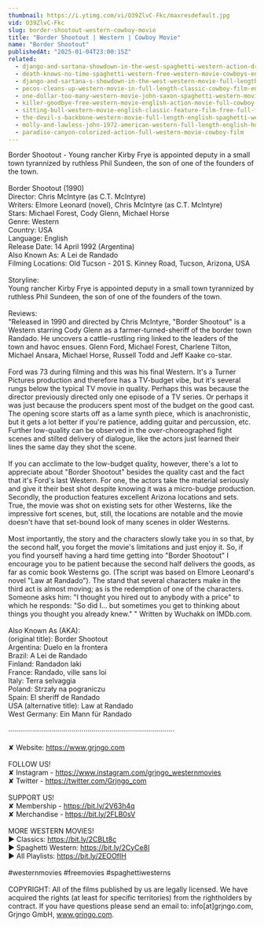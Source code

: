 ```yaml
---
thumbnail: https://i.ytimg.com/vi/O39ZlvC-Fkc/maxresdefault.jpg
vid: O39ZlvC-Fkc
slug: border-shootout-western-cowboy-movie
title: "Border Shootout | Western | Cowboy Movie"
name: "Border Shootout"
publishedAt: "2025-01-04T23:00:15Z"
related:
  - django-and-sartana-showdown-in-the-west-spaghetti-western-action-drama-english
  - death-knows-no-time-spaghetti-western-free-western-movie-cowboys-english
  - django-and-sartana-s-showdown-in-the-west-western-movie-full-length-movie-free-film
  - pecos-cleans-up-western-movie-in-full-length-classic-cowboy-film-english-free-movie
  - one-dollar-too-many-western-movie-john-saxon-spaghetti-western-movie-cowboy-film-english
  - killer-goodbye-free-western-movie-english-action-movie-full-cowboy-film
  - sitting-bull-western-movie-english-classic-feature-film-free-full-flick-free-western-movies
  - the-devil-s-backbone-western-movie-full-length-english-spaghetti-western-cowboyfilm-watchfree
  - molly-and-lawless-john-1972-american-western-full-length-english-hd-free-full-moves
  - paradise-canyon-colorized-action-full-western-movie-cowboy-film
---
```


Border Shootout - Young rancher Kirby Frye is appointed deputy in a small town tyrannized by ruthless Phil Sundeen, the son of one of the founders of the town. <br />
<br />
Border Shootout (1990)<br />
Director: Chris McIntyre (as C.T. McIntyre)<br />
Writers: Elmore Leonard (novel), Chris McIntyre (as C.T. McIntyre)<br />
Stars: Michael Forest, Cody Glenn, Michael Horse<br />
Genre: Western <br />
Country: USA<br />
Language: English<br />
Release Date: 14 April 1992 (Argentina) <br />
Also Known As: A Lei de Randado<br />
Filming Locations: Old Tucson - 201 S. Kinney Road, Tucson, Arizona, USA <br />
<br />
Storyline:<br />
Young rancher Kirby Frye is appointed deputy in a small town tyrannized by ruthless Phil Sundeen, the son of one of the founders of the town.<br />
<br />
Reviews:<br />
"Released in 1990 and directed by Chris McIntyre, "Border Shootout" is a Western starring Cody Glenn as a farmer-turned-sheriff of the border town Randado. He uncovers a cattle-rustling ring linked to the leaders of the town and havoc ensues. Glenn Ford, Michael Forest, Charlene Tilton, Michael Ansara, Michael Horse, Russell Todd and Jeff Kaake co-star.<br />
<br />
Ford was 73 during filming and this was his final Western. It's a Turner Pictures production and therefore has a TV-budget vibe, but it's several rungs below the typical TV movie in quality. Perhaps this was because the director previously directed only one episode of a TV series. Or perhaps it was just because the producers spent most of the budget on the good cast. The opening score starts off as a lame synth piece, which is anachronistic, but it gets a lot better if you're patience, adding guitar and percussion, etc. Further low-quality can be observed in the over-choreographed fight scenes and stilted delivery of dialogue, like the actors just learned their lines the same day they shot the scene.<br />
<br />
If you can acclimate to the low-budget quality, however, there's a lot to appreciate about "Border Shootout" besides the quality cast and the fact that it's Ford's last Western. For one, the actors take the material seriously and give it their best shot despite knowing it was a micro-budge production. Secondly, the production features excellent Arizona locations and sets. True, the movie was shot on existing sets for other Westerns, like the impressive fort scenes, but, still, the locations are notable and the movie doesn't have that set-bound look of many scenes in older Westerns.<br />
<br />
Most importantly, the story and the characters slowly take you in so that, by the second half, you forget the movie's limitations and just enjoy it. So, if you find yourself having a hard time getting into "Border Shootout" I encourage you to be patient because the second half delivers the goods, as far as comic book Westerns go. (The script was based on Elmore Leonard's novel "Law at Randado"). The stand that several characters make in the third act is almost moving; as is the redemption of one of the characters. Someone asks him: "I thought you hired out to anybody with a price" to which he responds: "So did I... but sometimes you get to thinking about things you thought you already knew." " Written by Wuchakk on IMDb.com.<br />
<br />
Also Known As (AKA):<br />
(original title): Border Shootout<br />
Argentina: Duelo en la frontera<br />
Brazil: A Lei de Randado<br />
Finland: Randadon laki<br />
France: Randado, ville sans loi<br />
Italy: Terra selvaggia<br />
Poland: Strzały na pograniczu<br />
Spain: El sheriff de Randado<br />
USA (alternative title): Law at Randado<br />
West Germany: Ein Mann für Randado<br />
<br />
····················································································<br />
<br />
✘ Website: https://www.grjngo.com<br />
<br />
FOLLOW US!<br />
✘ Instagram - https://www.instagram.com/grjngo_westernmovies<br />
✘ Twitter - https://twitter.com/Grjngo_com<br />
<br />
SUPPORT US!<br />
✘ Membership - https://bit.ly/2V63h4q<br />
✘ Merchandise - https://bit.ly/2FLB0sV<br />
<br />
MORE WESTERN MOVIES! <br />
► Classics: https://bit.ly/2CBLt8c <br />
► Spaghetti Western: https://bit.ly/2CyCe8I <br />
► All Playlists: https://bit.ly/2EOOfIH <br />
<br />
#westernmovies #freemovies #spaghettiwesterns<br />
<br />
COPYRIGHT: All of the films published by us are legally licensed. We have acquired the rights (at least for specific territories) from the rightholders by contract. If you have questions please send an email to: info[at]grjngo.com, Grjngo GmbH, www.grjngo.com.